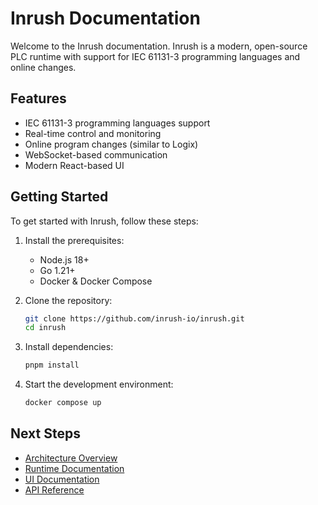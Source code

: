 # Inrush Documentation

Welcome to the Inrush documentation. Inrush is a modern, open-source PLC runtime with support for IEC 61131-3 programming languages and online changes.

## Features

- IEC 61131-3 programming languages support
- Real-time control and monitoring
- Online program changes (similar to Logix)
- WebSocket-based communication
- Modern React-based UI

## Getting Started

To get started with Inrush, follow these steps:

1. Install the prerequisites:
   - Node.js 18+
   - Go 1.21+
   - Docker & Docker Compose

2. Clone the repository:
   ```bash
   git clone https://github.com/inrush-io/inrush.git
   cd inrush
   ```

3. Install dependencies:
   ```bash
   pnpm install
   ```

4. Start the development environment:
   ```bash
   docker compose up
   ```

## Next Steps

- [Architecture Overview](/docs/architecture)
- [Runtime Documentation](/docs/runtime)
- [UI Documentation](/docs/ui)
- [API Reference](/docs/api)
